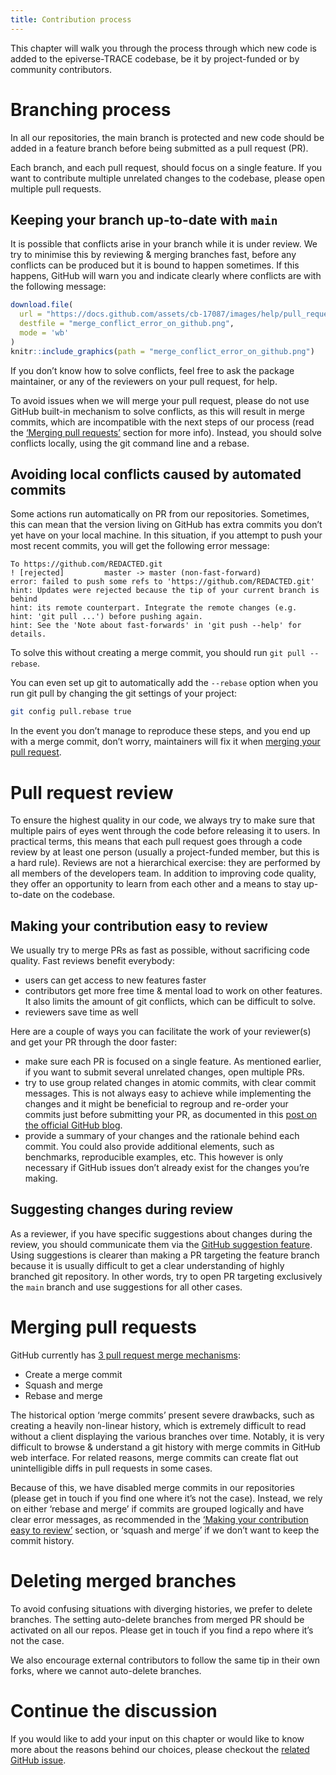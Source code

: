 ```yaml
---
title: Contribution process
---
```


This chapter will walk you through the process through which new code is added
to the epiverse-TRACE codebase, be it by project-funded or by community contributors.

# Branching process

In all our repositories, the main branch is protected and new code should be added in a feature branch before being submitted as a pull request (PR).

Each branch, and each pull request, should focus on a single feature. 
If you want to contribute multiple unrelated changes to the codebase, please open multiple pull requests.

## Keeping your branch up-to-date with `main`

It is possible that conflicts arise in your branch while it is under review.
We try to minimise this by reviewing & merging branches fast, before any conflicts can be produced but it is bound to happen sometimes.
If this happens, GitHub will warn you and indicate clearly where conflicts are with the following message:

```r
download.file(
  url = "https://docs.github.com/assets/cb-17087/images/help/pull_requests/merge_conflict_error_on_github.png",
  destfile = "merge_conflict_error_on_github.png",
  mode = 'wb'
)
knitr::include_graphics(path = "merge_conflict_error_on_github.png")
```

If you don't know how to solve conflicts, feel free to ask the package maintainer, or any of the reviewers on your pull request, for help.

To avoid issues when we will merge your pull request, please do not use GitHub built-in mechanism to solve conflicts, as this will result in merge commits, which are incompatible with the next steps of our process (read the ['Merging pull requests'](#merging-pull-requests) section for more info).
Instead, you should solve conflicts locally, using the git command line and a rebase.

## Avoiding local conflicts caused by automated commits

Some actions run automatically on PR from our repositories.
Sometimes, this can mean that the version living on GitHub has extra commits you don't yet have on your local machine.
In this situation, if you attempt to push your most recent commits, you will get the following error message:

```
To https://github.com/REDACTED.git
! [rejected]         master -> master (non-fast-forward)
error: failed to push some refs to 'https://github.com/REDACTED.git'
hint: Updates were rejected because the tip of your current branch is behind
hint: its remote counterpart. Integrate the remote changes (e.g.
hint: 'git pull ...') before pushing again.
hint: See the 'Note about fast-forwards' in 'git push --help' for details.
```

To solve this without creating a merge commit, you should run `git pull --rebase`.

You can even set up git to automatically add the `--rebase` option when you run git pull by changing the git settings of your project:

```sh
git config pull.rebase true
```

In the event you don't manage to reproduce these steps, and you end up with a merge commit, don't worry, maintainers will fix it when [merging your pull request](#merging-pull-requests).

# Pull request review

To ensure the highest quality in our code, we always try to make sure that multiple pairs of eyes went through the code before releasing it to users.
In practical terms, this means that each pull request goes through a code review by at least one person (usually a project-funded member, but this is a hard rule).
Reviews are not a hierarchical exercise: they are performed by all members of the developers team.
In addition to improving code quality, they offer an opportunity to learn from each other and a means to stay up-to-date on the codebase.

## Making your contribution easy to review

We usually try to merge PRs as fast as possible, without sacrificing code quality.
Fast reviews benefit everybody:

- users can get access to new features faster
- contributors get more free time & mental load to work on other features. It also limits the amount of git conflicts, which can be difficult to solve.
- reviewers save time as well

Here are a couple of ways you can facilitate the work of your reviewer(s) and get your PR through the door faster:

- make sure each PR is focused on a single feature. As mentioned earlier, if you want to submit several unrelated changes, open multiple PRs.
- try to use group related changes in atomic commits, with clear commit messages. This is not always easy to achieve while implementing the changes and it might be beneficial to regroup and re-order your commits just before submitting your PR, as documented in this [post on the official GitHub blog](https://github.blog/2022-06-30-write-better-commits-build-better-projects/).
- provide a summary of your changes and the rationale behind each commit. You could also provide additional elements, such as benchmarks, reproducible examples, etc. This however is only necessary if GitHub issues don't already exist for the changes you're making.

## Suggesting changes during review

As a reviewer, if you have specific suggestions about changes during the review, you should communicate them via the [GitHub suggestion feature](https://stackoverflow.com/q/54239733/4439357).
Using suggestions is clearer than making a PR targeting the feature branch because it is usually difficult to get a clear understanding of highly branched git repository.
In other words, try to open PR targeting exclusively the `main` branch and use suggestions for all other cases.

# Merging pull requests

GitHub currently has [3 pull request merge mechanisms](https://docs.github.com/en/repositories/configuring-branches-and-merges-in-your-repository/configuring-pull-request-merges/about-merge-methods-on-github):

- Create a merge commit
- Squash and merge
- Rebase and merge

The historical option 'merge commits' present severe drawbacks, such as creating a heavily non-linear history, which is extremely difficult to read without a client displaying the various branches over time. Notably, it is very difficult to browse & understand a git history with merge commits in GitHub web interface.
For related reasons, merge commits can create flat out unintelligible diffs in pull requests in some cases.

Because of this, we have disabled merge commits in our repositories (please get in touch if you find one where it's not the case).
Instead, we rely on either 'rebase and merge' if commits are grouped logically and have clear error messages, as recommended in the ['Making your contribution easy to review'](#making-your-contribution-easy-to-review) section, or 'squash and merge' if we don't want to keep the commit history.

# Deleting merged branches

To avoid confusing situations with diverging histories, we prefer to delete branches.
The setting auto-delete branches from merged PR should be activated on all our repos. 
Please get in touch if you find a repo where it's not the case.

We also encourage external contributors to follow the same tip in their own forks, where we cannot auto-delete branches.

# Continue the discussion

If you would like to add your input on this chapter or would like to know more about the reasons behind our choices, please checkout the [related GitHub issue](https://github.com/epiverse-trace/blueprints/issues/6).
